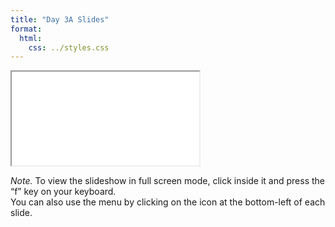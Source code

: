 ```yaml
---
title: "Day 3A Slides"
format:
  html:
    css: ../styles.css
---
```


<iframe class="slide-deck" src="./r4ss_day3a.html" title="Day 3A Slides">
</iframe>

*Note.* To view the slideshow in full screen mode, click inside it and press the "f" key on your keyboard.<br />
You can also use the menu by clicking on the icon at the bottom-left of each slide.
